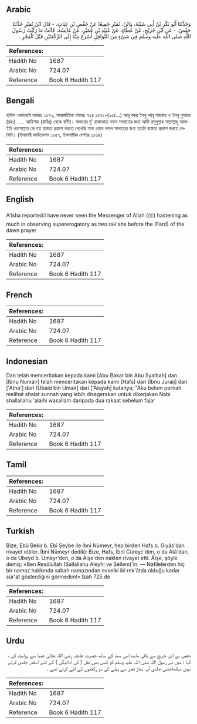 ## Arabic


<div dir="rtl" lang="ar" style={{fontSize:'larger',backgroundColor:'#f8f9fa',padding:20}}>
وَحَدَّثَنَا أَبُو بَكْرِ بْنُ أَبِي شَيْبَةَ، وَابْنُ، نُمَيْرٍ جَمِيعًا عَنْ حَفْصِ بْنِ غِيَاثٍ، - قَالَ ابْنُ نُمَيْرٍ حَدَّثَنَا حَفْصٌ، - عَنِ ابْنِ جُرَيْجٍ، عَنْ عَطَاءٍ، عَنْ عُبَيْدِ بْنِ عُمَيْرٍ، عَنْ عَائِشَةَ، قَالَتْ مَا رَأَيْتُ رَسُولَ اللَّهِ صلى الله عليه وسلم فِي شَىْءٍ مِنَ النَّوَافِلِ أَسْرَعَ مِنْهُ إِلَى الرَّكْعَتَيْنِ قَبْلَ الْفَجْرِ ‏.‏
</div>
<div style={{backgroundColor:'#f8f9fa',padding:20, marginBottom: 10}}><table> <thead> <tr> <th>References:</th> <th></th> </tr> </thead> <tbody><tr><td>Hadith No</td><td>1687</td></tr><tr><td>Arabic No</td><td>724.07</td></tr><tr><td>Reference</td><td>Book 6 Hadith 117</td></tr></tbody></table></div>

## Bengali


<div dir="ltr" lang="bn" style={{fontSize:'larger',backgroundColor:'#f8f9fa',padding:20}}>
হাদিস একাডেমি নাম্বারঃ ১৫৭২, আন্তর্জাতিক নাম্বারঃ ৭২৪ ১৫৭২-(৯৫/...) আবূ বকর ইবনু আবূ শায়বাহ ও ইবনু নুমায়র (রহঃ) ..... আয়িশাহ (রাযিঃ) থেকে বর্ণিত। ফজরের দু' রাকাআত নফল সালাতের জন্য আমি রসূলুল্লাহ সাল্লাল্লাহু আলাইহি ওয়াসাল্লাম কে যত ব্যস্ততা প্রকাশ করতে দেখেছি অন্য কোন নফল সালাতের জন্য ততটা ব্যস্ততা প্রকাশ করতে দেখিনি। (ইসলামী ফাউন্ডেশন ১৫৫৭, ইসলামীক সেন্টার ১৫৬৪)
</div>
<div style={{backgroundColor:'#f8f9fa',padding:20, marginBottom: 10}}><table> <thead> <tr> <th>References:</th> <th></th> </tr> </thead> <tbody><tr><td>Hadith No</td><td>1687</td></tr><tr><td>Arabic No</td><td>724.07</td></tr><tr><td>Reference</td><td>Book 6 Hadith 117</td></tr></tbody></table></div>

## English


<div dir="ltr" lang="en" style={{fontSize:'larger',backgroundColor:'#f8f9fa',padding:20}}>
A'isha reported:I have never seen the Messenger of Allah (ﷺ) hastening as much in observing supererogatory as two rak'ahs before the (Fard) of the dawn prayer
</div>
<div style={{backgroundColor:'#f8f9fa',padding:20, marginBottom: 10}}><table> <thead> <tr> <th>References:</th> <th></th> </tr> </thead> <tbody><tr><td>Hadith No</td><td>1687</td></tr><tr><td>Arabic No</td><td>724.07</td></tr><tr><td>Reference</td><td>Book 6 Hadith 117</td></tr></tbody></table></div>

## French


<div dir="ltr" lang="fr" style={{fontSize:'larger',backgroundColor:'#f8f9fa',padding:20}}>

</div>
<div style={{backgroundColor:'#f8f9fa',padding:20, marginBottom: 10}}><table> <thead> <tr> <th>References:</th> <th></th> </tr> </thead> <tbody><tr><td>Hadith No</td><td>1687</td></tr><tr><td>Arabic No</td><td>724.07</td></tr><tr><td>Reference</td><td>Book 6 Hadith 117</td></tr></tbody></table></div>

## Indonesian


<div dir="ltr" lang="id" style={{fontSize:'larger',backgroundColor:'#f8f9fa',padding:20}}>
Dan telah menceritakan kepada kami [Abu Bakar bin Abu Syaibah] dan [Ibnu Numair] telah menceritakan kepada kami [Hafs] dari [Ibnu Juraij] dari ['Atha'] dari [Ubaid bin Umair] dari ['Aisyah] katanya; "Aku belum pernah melihat shalat sunnah yang lebih disegerakan untuk dikerjakan Nabi shallallahu 'alaihi wasallam daripada dua rakaat sebelum fajar
</div>
<div style={{backgroundColor:'#f8f9fa',padding:20, marginBottom: 10}}><table> <thead> <tr> <th>References:</th> <th></th> </tr> </thead> <tbody><tr><td>Hadith No</td><td>1687</td></tr><tr><td>Arabic No</td><td>724.07</td></tr><tr><td>Reference</td><td>Book 6 Hadith 117</td></tr></tbody></table></div>

## Tamil


<div dir="ltr" lang="ta" style={{fontSize:'larger',backgroundColor:'#f8f9fa',padding:20}}>

</div>
<div style={{backgroundColor:'#f8f9fa',padding:20, marginBottom: 10}}><table> <thead> <tr> <th>References:</th> <th></th> </tr> </thead> <tbody><tr><td>Hadith No</td><td>1687</td></tr><tr><td>Arabic No</td><td>724.07</td></tr><tr><td>Reference</td><td>Book 6 Hadith 117</td></tr></tbody></table></div>

## Turkish


<div dir="ltr" lang="tr" style={{fontSize:'larger',backgroundColor:'#f8f9fa',padding:20}}>
Bize, Ebû Bekir b. Ebî Şeybe ile İbni Nümeyr, hep birden Hafs b. Gıyâs'dan rivayet ettiler. İbni Nümeyr dediki: Bize, Hafs, İbnî Cüreyc'den, o da Atâ'dan, o da Ubeyd b. Umeyr'den, o da Âişe'den naklen rivayet etti. Âişe, şöyle demiş: «Ben Resûlullah (Sallallahu Aleyhi ve Sellem)'in: — Nafilelerden hiç bir namaz hakkında sabah namazından evvelki iki rek'âtda olduğu kadar sür'at gösterdiğini görmedim!» İzah 725 de
</div>
<div style={{backgroundColor:'#f8f9fa',padding:20, marginBottom: 10}}><table> <thead> <tr> <th>References:</th> <th></th> </tr> </thead> <tbody><tr><td>Hadith No</td><td>1687</td></tr><tr><td>Arabic No</td><td>724.07</td></tr><tr><td>Reference</td><td>Book 6 Hadith 117</td></tr></tbody></table></div>

## Urdu


<div dir="rtl" lang="ur" style={{fontSize:'larger',backgroundColor:'#f8f9fa',padding:20}}>
حفص نے ابن جریج سے باقی ماندہ اسی سند کے ساتھ حضرت عائشہ رضی اللہ تعالیٰ عنہا سے روایت کی ، کہا : میں نے رسول اللہ صلی اللہ علیہ وسلم کو کسی بھی نفل ( کی ادائیگی ) کے لئے اسقدر جلدی کرتے نہیں دیکھاجتنی جلدی آپ نماز فجر سے پہلے کی دو رکعتوں کے لئے کرتے تھے ۔
</div>
<div style={{backgroundColor:'#f8f9fa',padding:20, marginBottom: 10}}><table> <thead> <tr> <th>References:</th> <th></th> </tr> </thead> <tbody><tr><td>Hadith No</td><td>1687</td></tr><tr><td>Arabic No</td><td>724.07</td></tr><tr><td>Reference</td><td>Book 6 Hadith 117</td></tr></tbody></table></div>